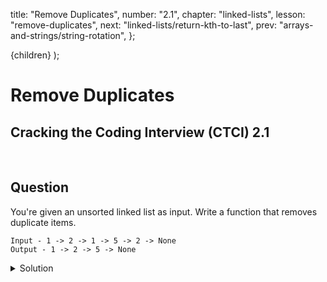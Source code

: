 
  title: "Remove Duplicates",
  number: "2.1",
  chapter: "linked-lists",
  lesson: "remove-duplicates",
  next: "linked-lists/return-kth-to-last",
  prev: "arrays-and-strings/string-rotation",
};

  <CTCIPostContainer meta={meta}>{children}</CTCIPostContainer>
);

# Remove Duplicates

## Cracking the Coding Interview (CTCI) 2.1

<br />

## Question

You're given an unsorted linked list as input. Write a function that removes duplicate items.

```
Input - 1 -> 2 -> 1 -> 5 -> 2 -> None
Output - 1 -> 2 -> 5 -> None
```

<details>
  <summary>Solution</summary>


We can solve this by using a set. We traverse the linked list and check if the `next` node's value in inside the set. If it is, then we modify the `cur` node's `next` value to `cur.next.next`. In other words, we remove the `next` node from the linked list. Otherwise, we add `cur.next`'s value to the set and set `cur` to `cur.next` to continue the iteration.

```python
def removeDuplicates(head):
    if head is None:
        return head
    items = set()
    items.add(head.val)
    cur = head
    while cur and cur.next:
        if cur.next.val in items:
            cur.next = cur.next.next
        else:
            set.add(cur.next.val)
            cur = cur.next
    return head
```

The time complexity is $$O(n)$$ and the space complexity is $$O(n)$$.

</details>

